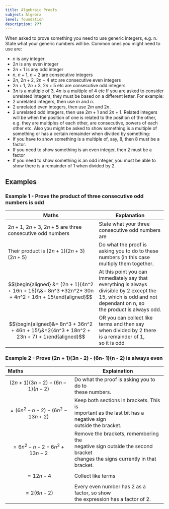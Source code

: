 ```yaml
---
title: Algebraic Proofs
subject: Algebra
level: foundation
description: ???
---
```

When asked to prove something you need to use generic integers, e.g. n.
State what your generic numbers will be.
Common ones you might need to use are:
- $n$ is any integer
-  $2n$ is any even integer
-  $2n+1$ is any odd integer
-  $n$, $n+1$, $n+2$ are consecutive integers
-  $2n$, $2n+2$, $2n+4$ etc are consecutive even integers
-  $2n+1$, $2n+3$, $2n+5$ etc are consecutive odd integers
-  $3n$ is a multiple of $3$, $4n$ is a multiple of $4$ etc
If you are asked to consider unrelated integers, they must be based on a different letter. For
example:
- 2 unrelated integers, then use $m$ and $n$.
- 2 unrelated even integers, then use $2m$ and $2n$.
- 2 unrelated odd integers, then use $2m+1$ and $2n+1$.
Related integers will be when the position of one is related to the position of the other, e.g. they are
multiples of each other, are consecutive, powers of each other etc.
Also you might be asked to show something is a multiple of something or has a certain remainder
when divided by something:
- If you have to show something is a multiple of, say, $8$, then $8$ must be a factor.
-  If you need to show something is an even integer, then $2$ must be a factor
- If you need to show something is an odd integer, you must be able to show there is a
remainder of $1$ when divided by $2$.
## Examples
### Example 1 - Prove the product of three consecutive odd numbers is odd
| Maths                                                                                            | Explanation                                                                                                                                                               |
| ------------------------------------------------------------------------------------------------ | ------------------------------------------------------------------------------------------------------------------------------------------------------------------------- |
| $2n + 1$, $2n + 3$, $2n + 5$ are three consecutive odd numbers                                   | State what your three consecutive odd numbers are                                                                                                                         |
| Their product is $(2n + 1)(2n + 3)(2n + 5)$                                                      | Do what the proof is asking you to do to these numbers (in this case multiply them together.                                                                              |
| $$\begin{aligned} &= (2n + 1)(4n^2 + 16n + 15)\\&= 8n^3  +32n^2+ 30n + 4n^2 + 16n + 15\end{aligned}$$ | At this point you can immediately say that<br/>everything is always divisible by 2 except the<br/>15, which is odd and not dependant on n, so<br/>the product is always odd. |
| $$\begin{aligned}&= 8n^3 + 36n^2 + 46n + 15\\&=2(4n^3 + 18n^2 + 23n + 7) + 1\end{aligned}$$      | OR you can collect like terms and then say<br/>when divided by 2 there is a remainder of 1,<br/>so it is odd                                                                |
### Example 2 - Prove (2n + 1)(3n - 2) - (6n- 1)(n - 2) is always even
| Maths                                   | Explaination                                                                                                                     |
| :-------------------------------------- | -------------------------------------------------------------------------------------------------------------------------------- |
| $$(2n + 1)(3n - 2) - (6n- 1)(n - 2) $$  | Do what the proof is asking you to do to<br/>these numbers.                                                                       |
| $$= (6n^2 - n - 2) - (6n^2 - 13n +2) $$ | Keep both sections in brackets. This is<br/>important as the last bit has a negative sign<br/>outside the bracket.                 |
| $$= 6n^2 - n - 2 - 6n^2 + 13n -2$$      | Remove the brackets, remembering the<br/>negative sign outside the second bracket<br/>changes the signs currently in that bracket. |
| $$=12n-4$$                              | Collect like terms                                                                                                               |
| $$=2(6n-2)$$                            | Every even number has 2 as a factor, so show<br/>the expression has a factor of 2.                                                |
